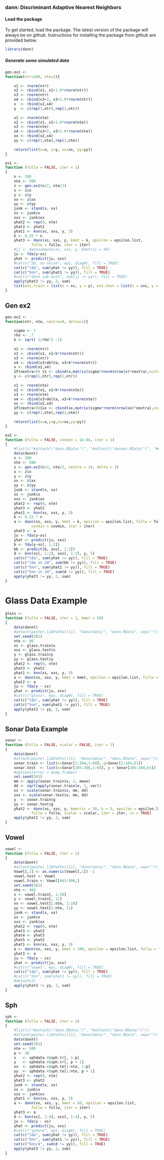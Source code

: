 ### dann: Discriminant Adaptive Nearest Neighbors


#### Load the package

To get started, load the package. The latest version of the package will always be on github. Instructions for installing the package from github are provided below.

```r
library(dann)
```

#####  Generate some simulated data

```r
gen.ex1 <- 
function(ntr=200, nte=1){
	
	x1 <- rnorm(ntr)
	x2 <- cbind(x1, x1+1.0*rnorm(ntr))
	x3 <- rnorm(ntr)
	x4 <- cbind(x3+2, x3+1.0*rnorm(ntr))
	x  <- rbind(x2,x4)
	y  <- c(rep(1,ntr),rep(2,ntr))
	
	x1 <- rnorm(nte)
	x2 <- cbind(x1, x1+1.0*rnorm(nte))
	x3 <- rnorm(nte)
	x4 <- cbind(x3+2, x3+1.0*rnorm(nte))
	xx <- rbind(x2,x4)
	yy <- c(rep(1,nte),rep(2,nte))
	
	return(list(x=x, y=y, xx=xx, yy=yy))
}
```

```r
ex1 <-
function (fullw = FALSE, iter = 1) 
{
	n <- 200
	nte <- 500
	z <- gen.ex1(n/2, nte/2)		
	x <- z$x
	y <- z$y
	xx <- z$xx
	yy <- z$yy
	junk <- stand(x, xx)
	xs <- junk$x
	xxs <- junk$xx
	yhat2 <- rep(0, nte)
	yhat3 <- yhat2
	yhat1 <- knn(xs, xxs, y, 5)
	k <- 0.25 * n
	yhat3 <- dann(xs, xxs, y, kmet = k, epsilon = epsilon.list, 
			fullw = fullw, iter = iter)
	#jj <- dannsubauto(xs, xxs, y, kmetric = 50)
	ju <- fda(y~xs)
	yhat <- predict(ju, xxs)
	#cat(c("2D, no noise", eps, diagW), fill = TRUE)
	cat(c("lda", sum(yhat != yy)), fill = TRUE)
	cat(c("5nn", sum(yhat1 != yy)), fill = TRUE)
	#cat(c("dann sub auto", sum(jj != yy)), fill = TRUE)
	apply(yhat3 != yy, 2, sum)
	list(ex1.train = list(x = xs, y = y), ex1.test = list(x = xxs, y = yy))
}
```
## Gen ex2

```r
gen.ex2 <- 
function(ntr, nte, nextra=0, delta=1){
		
	sigma <- 1
	rho <- .7
	k <- sqrt( 1/rho^2 -1)
	
	x1 <- rnorm(ntr)
	x2 <- cbind(x1, x1+k*rnorm(ntr))
	x3 <- rnorm(ntr)
	x4 <- cbind(x3+delta, x3+k*rnorm(ntr))
	x <- rbind(x2,x4)
	if(nextra>0) {x <- cbind(x,matrix(sigma*rnorm(nrow(x)*nextra),ncol=nextra) ) } 
	y <- c(rep(1,ntr),rep(2,ntr))
	
	x1 <- rnorm(nte)
	x2 <- cbind(x1, x1+k*rnorm(nte))
	x3 <- rnorm(nte)
	x4 <- cbind(x3+delta, x3+k*rnorm(nte))
	xx <- rbind(x2,x4)
	if(nextra>0){xx <- cbind(xx,matrix(sigma*rnorm(nrow(xx)*nextra),ncol=nextra) ) }
	yy <- c(rep(1,nte),rep(2,nte))
	
	return(list(x=x,y=y,xx=xx,yy=yy))
}
```

```r

ex2 <-
function (fullw = FALSE, covmin = 1e-04, iter = 1) 
{
	#list(c("#attach(\"dann.RData\")", "#attach(\"dannex.RData\")", "#options(error=dump.frames)", "# 2d normals with noise"))
	data(dannt)
	n <- 200
	nte <- 500
	z <- gen.ex2(n/2, nte/2, nextra = 14, delta = 2) 	
	x <- z$x
	y <- z$y
	xx <- z$xx
	yy <- z$yy
	junk <- stand(x, xx)
	xs <- junk$x
	xxs <- junk$xx
	yhat2 <- rep(0, nte)
	yhat3 <- yhat2
	yhat1 <- knn(xs, xxs, y, 5)
	k <- 0.25 * n
	a <- dann(xs, xxs, y, kmet = k, epsilon = epsilon.list, fullw = fullw, 
			covmin = covmin, iter = iter)
	yhat3 <- a
	ju <- fda(y~xs)
	yhat <- predict(ju, xxs)
	b <- fda(y~xs[, 1:2])
	bb <- predict(b, xxs[, 1:2])
	d <- knn(xs[, 1:2], xxs[, 1:2], y, 5)
	cat(c("lda", sum(yhat != yy)), fill = TRUE)
	cat(c("lda in 2d", sum(bb != yy)), fill = TRUE)
	cat(c("5nn", sum(yhat1 != yy)), fill = TRUE)
	cat(c("5nn in 2d", sum(d != yy)), fill = TRUE)
	apply(yhat3 != yy, 2, sum)
}
```
# Glass Data Example

```r
glass <-
function (fullw = FALSE, iter = 1, kmet = 50) 
{
	data(dannt)
	#attach(paste(.libPaths()[1], "dann/data/", "dann.RData", sep=""))
	set.seed(301)
    nte <- 96
    xs <- glass.train$x
    xxs <- glass.test$x
    y <- glass.train$y
    yy <- glass.test$y
    yhat2 <- rep(0, nte)
    yhat3 <- yhat2
    yhat1 <- knn(xs, xxs, y, 5)
    a <- dann(xs, xxs, y, kmet = kmet, epsilon = epsilon.list, fullw = fullw, iter = iter)
    yhat2 <- a
    ju <- fda(y ~ xs)
    yhat <- predict(ju, xxs)
    #cat(c("glass", eps, diagW), fill = TRUE)
    cat(c("lda", sum(yhat != yy)), fill = TRUE)
    cat(c("5nn", sum(yhat1 != yy)), fill = TRUE)
    apply(yhat2 != yy, 2, sum)
}
```
## Sonar Data Example

```r

sonar <-
function (fullw = FALSE, scalar = FALSE, iter = 1) 
{
	data(dannt)
	#attach(paste(.libPaths()[1], "dann/data/", "dann.RData", sep=""))
	sonar.train <- list(x=Sonar[1:104,1:60], g=Sonar[1:104,61])
	sonar.test  <- list(x=Sonar[105:208,1:60], g = Sonar[105:208,61])
	#options(error = dump.frames)
	set.seed(301)
	mm <- apply(sonar.train$x, 2, mean)
	dd <- sqrt(apply(sonar.train$x, 2, var))
	xs <- scale(sonar.train$x, mm, dd)
	xxs <- scale(sonar.test$x, mm, dd)
	y  <- sonar.train$g
	yy <- sonar.test$g
	yhat2 <- dann(xs, xxs, y, kmetric = 50, k = 5, epsilon = epsilon.list, 
			fullw = fullw, scalar = scalar, iter = iter, cv = TRUE)
	apply(yhat2 != yy, 2, sum)
}
```

##	Vowel

```r

vowel <-
function (fullw = FALSE, iter = 1) 
{
	data(dannt)
	#attach(paste(.libPaths()[1], "dann/data/", "dann.RData", sep=""))
	Vowel[,1] <- as.numeric(Vowel[,1]) -1
	vowel.test <- Vowel
	vowel.train <- Vowel[463:990,]
	set.seed(301)
	nte <- 462
	x <- vowel.train[, 1:10]
	y <- vowel.train[, 11]
	xx <- vowel.test[1:nte, 1:10]
	yy <- vowel.test[1:nte, 11]
	junk <- stand(x, xx)
	xs <- junk$x
	xxs <- junk$xx
	yhat2 <- rep(0, nte)
	yhat3 <- yhat2
	yhat4 <- yhat3
	yhat5 <- yhat2
	yhat1 <- knn(xs, xxs, y, 5)
	a <- dann(xs, xxs, y, kmet = 100, epsilon = epsilon.list, fullw = fullw, iter = iter)
	yhat3 <- a
	ju <- fda(y ~ xs)
	yhat <- predict(ju, xxs)
	#cat(c("vowel", eps, diagW), fill = TRUE)
	cat(c("lda", sum(yhat != yy)), fill = TRUE)
	#cat(c("5nn", sum(yhat1 != yy)), fill = TRUE)
	#detach(2)
	apply(yhat3 != yy, 2, sum)
}
```

## Sph 

```r

sph <-
function (fullw = FALSE, iter = 1) 
{
	#list(c("#attach(\"dann.RData\")", "#attach(\"dann.RData\")"))
	#attach(paste(.libPaths()[1], "dann/data/", "dann.RData", sep=""))
	data(dannt)
	set.seed(301)
	nte <- 500
	p <- 10
	x 	<- sphdata.4$sph.tr[, 1:p]
	y 	<- sphdata.4$sph.tr[, p + 1]
	xx 	<- sphdata.4$sph.te[1:nte, 1:p]
	yy 	<- sphdata.4$sph.te[1:nte, p + 1]
	yhat2 <- rep(0, nte)
	yhat3 <- yhat2
	junk <- stand(x, xx)
	xs <- junk$x
	xxs <- junk$xx
	yhat1 <- knn(xs, xxs, y, 5)
	a <- dann(xs, xxs, y, kmet = 50, epsilon = epsilon.list, 
			fullw = fullw, iter = iter)
	yhat3 <- a
	d <- knn(xs[, 1:4], xxs[, 1:4], y, 5)
	ju <- fda(y ~ xs)
	yhat <- predict(ju, xxs)
	#cat(c("sphere", eps, diagW), fill = TRUE)
	cat(c("lda", sum(yhat != yy)), fill = TRUE)
	cat(c("5nn", sum(yhat1 != yy)), fill = TRUE)
	cat(c("5nn/4", sum(d != yy)), fill = TRUE)
	apply(yhat3 != yy, 2, sum)
}
```